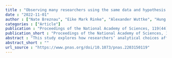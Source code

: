 ```yaml
---
title : "Observing many researchers using the same data and hypothesis reveals a hidden universe of uncertainty"
date : "2022-11-01"
author : ["Nate Breznau", "Eike Mark Rinke", "Alexander Wuttke", "Hung H. V. Nguyen", "Muna Adem", "Jule Adriaans", "Amalia Alvarez-Benjumea", "Henrik K. Andersen", "Daniel Auer", "Flavio Azevedo", "Oke Bahnsen", "Dave Balzer", "Gerrit Bauer", "Paul C. Bauer", "Markus Baumann", "Sharon Baute", "Verena Benoit", "Julian Bernauer", "Carl Berning", "Anna Berthold", "Felix S. Bethke", "Thomas Biegert", "Katharina Blinzler", "Johannes N. Blumenberg", "Licia Bobzien", "Andrea Bohman", "Thijs Bol", "Amie Bostic", "Zuzanna Brzozowska", "Katharina Burgdorf", "Kaspar Burger", "Kathrin B. Busch", "Juan Carlos-Castillo", "Nathan Chan", "Pablo Christmann", "Roxanne Connelly", "Christian S. Czymara", "Elena Damian", "Alejandro Ecker", "Achim Edelmann", "Maureen A. Eger", "Simon Ellerbrock", "Anna Forke", "Andrea Forster", "Chris Gaasendam", "Konstantin Gavras", "Vernon Gayle", "Theresa Gessler", "Timo Gnambs", "Amelie Godefroidt", "Max Gromping", "Martin Gross", "Stefan Gruber", "Tobias Gummer", "Andreas Hadjar", "Jan Paul Heisig", "Sebastian Hellmeier", "Stefanie Heyne", "Magdalena Hirsch", "Mikael Hjerm", "Oshrat Hochman", "Andreas Hovermann", "Sophia Hunger", "Christian Hunkler", "Nora Huth", "Zsofia S. Ignacz", "Laura Jacobs", "Jannes Jacobsen", "Bastian Jaeger", "Sebastian Jungkunz", "Nils Jungmann", "Mathias Kauff", "Manuel Kleinert", "Julia Klinger", "Jan-Philipp Kolb", "Marta Kolczynska", "John Kuk", "Katharina Kunissen", "Dafina {Kurti Sinatra}", "Alexander Langenkamp", "Philipp M. Lersch", "Lea-Maria Lobel", "Philipp Lutscher", "Matthias Mader", "Joan E. Madia", "Natalia Malancu", "Luis Maldonado", "Helge Marahrens", "Nicole Martin", "Paul Martinez", "Jochen Mayerl", "Oscar J. Mayorga", "Patricia McManus", "Kyle McWagner", "Cecil Meeusen", "Daniel Meierrieks", "Jonathan Mellon", "Friedolin Merhout", "Samuel Merk", "Daniel Meyer", "Leticia Micheli", "Jonathan Mijs", "Cristobal Moya", "Marcel Neunhoeffer", "Daniel Nust", "Olav Nygard", "Fabian Ochsenfeld", "Gunnar Otte", "Anna O. Pechenkina", "Christopher Prosser", "Louis Raes", "Kevin Ralston", "Miguel R. Ramos", "Arne Roets", "Jonathan Rogers", "Guido Ropers", "Robin Samuel", "Gregor Sand", "Ariela Schachter", "Merlin Schaeffer", "David Schieferdecker", "Elmar Schlueter", "Regine Schmidt", "Katja M. Schmidt", "Alexander Schmidt-Catran", "Claudia Schmiedeberg", "Jurgen Schneider", "Martijn Schoonvelde", "Julia Schulte-Cloos", "Sandy Schumann", "Reinhard Schunck", "Jurgen Schupp", "Julian Seuring", "Henning Silber", "Willem Sleegers", "Nico Sonntag", "Alexander Staudt", "Nadia Steiber", "Nils Steiner", "Sebastian Sternberg", "Dieter Stiers", "Dragana Stojmenovska", "Nora Storz", "Erich Striessnig", "Anne-Kathrin Stroppe", "Janna Teltemann", "Andrey Tibajev", "Brian Tung", "Giacomo Vagni", "Jasper {Van Assche}", "Meta {\noopsortlindenvan der Linden}", "Jolanda {\noopsortnollvan der Noll}", "Arno {Van Hootegem}", "Stefan Vogtenhuber", "Bogdan Voicu", "Fieke Wagemans", "Nadja Wehl", "Hannah Werner", "Brenton M. Wiernik", "Fabian Winter", "Christof Wolf", "Yuki Yamada", "Nan Zhang", "Conrad Ziller", "Stefan Zins", "Tomasz Zoltak"]
categories : ["Article"]
publication : "Proceedings of the National Academy of Sciences, 119(44) e2203150119  https://doi.org/10.1073/pnas.2203150119"
publication_short : "Proceedings of the National Academy of Sciences, 119(44) e2203150119  https://doi.org/10.1073/pnas.2203150119"
abstract : "This study explores how researchers’ analytical choices affect the reliability of scientific findings. Most discussions of reliability problems in science focus on systematic biases. We broaden the lens to emphasize the idiosyncrasy of conscious and unconscious decisions that researchers make during data analysis. We coordinated 161 researchers in 73 research teams and observed their research decisions as they used the same data to independently test the same prominent social science hypothesis: that greater immigration reduces support for social policies among the public. In this typical case of social science research, research teams reported both widely diverging numerical findings and substantive conclusions despite identical start conditions. Researchers’ expertise, prior beliefs, and expectations barely predict the wide variation in research outcomes. More than 95% of the total variance in numerical results remains unexplained even after qualitative coding of all identifiable decisions in each team’s workflow. This reveals a universe of uncertainty that remains hidden when considering a single study in isolation. The idiosyncratic nature of how researchers’ results and conclusions varied is a previously underappreciated explanation for why many scientific hypotheses remain contested. These results call for greater epistemic humility and clarity in reporting scientific findings."
abstract_short : ""
url_source : "https://www.pnas.org/doi/10.1073/pnas.2203150119"
---
```

